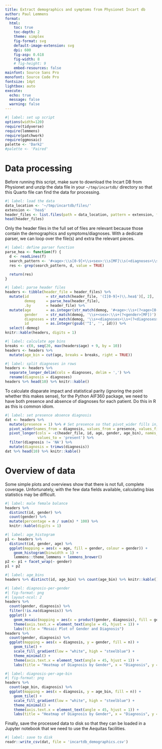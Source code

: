 ```yaml
---
title: Extract demographics and symptoms from Physionet Incart db
author: Paul Lemmens
format:
  html:
    toc: true
    toc-depth: 2
    theme: simplex
    fig-format: svg
    default-image-extension: svg
    dpi: 600
    fig-asp: 0.618
    fig-width: 8
    # fig-height: 9
    embed-resources: false
mainfont: Source Sans Pro
monofont: Source Code Pro
fontsize: 14pt
lightbox: auto
execute:
  echo: true
  message: false
  warning: false
---
```


```r
#| label: set up script
options(width=120)
require(tidyverse)
require(lemmens)
require(patchwork)
require(ggmosaic)
palette <- 'Dark2'
#palette <- 'Paired'
```

# Data processing 

Before running this script, make sure to download the Incart DB from Physionet and unzip the data file in your `~/tmp/incartdb/` directory so that this Quarto file can find the data for processing.

```r
#| label: load the data
data_location <- '~/tmp/incartdb/files/'
extension <- 'hea$'
header_files <- list.files(path = data_location, pattern = extension, full.names = TRUE)
head(header_files)
```

Only the header files in the full set of files are relevant because those contain the demographics and symptoms/diagnoses. With a dedicate parser, we can loop over the file(s) and extra the relevant pieces.

```r
#| label: define parser function
parse_hea <- function(f) {
  d <- readLines(f)
  search_pattern <- '#<age>:\\s[0-9]+\\s<sex>:\\s[MF]\\s(<diagnoses>\\s.+)?$'
  res <- grep(search_pattern, d, value = TRUE)

  return(res)
}
```

```r
#| label: parse header files
headers <- tibble(header_file = header_files) %>%
  mutate(id        = str_match(header_file, '(I[0-9]+)\\.hea$')[, 2],
         demog     = parse_hea(header_file),
         .by       = header_file) %>%
  mutate(age       = as.integer(str_match(demog, '#<age>:\\s+(?<age>[0-9][0-9])\\s+')[, 2]),
         gender    = str_match(demog, '\\s+<sex>:\\s+(?<gender>[MF])')[, 2],
         diagnoses = str_match(demog, '\\s+<diagnoses>\\s+(?<diagnoses>.+)$')[, 2],
         id        = as.integer(gsub('^I', '', id))) %>%
  select(-demog)
knitr::kable(headers, digits = 1)
```

```r
#| label: calculate age bins
breaks <- c(0, seq(20, max(headers$age) + 9, by = 10))
headers <- headers %>%
  mutate(age_bin = cut(age, breaks = breaks, right = TRUE))
```

```r
#| label: split diagnoses in rows
headers <- headers %>%
  separate_longer_delim(cols = diagnoses, delim = ',') %>%
  rename(diagnosis = diagnoses)
headers %>% head(10) %>% knitr::kable()
```

To calculate disparate impact and statistical parity (ignoring the point whether this makes sense), for the Python AIF360 package, we need to have both presence and absence of diagnoses for each patient. Do this in R as this is common idiom.

```r
#| label: set presence absence diagnosis
dat <- headers %>%
  mutate(presence = 1) %>% # Set presence so that pivot_wider fills in, filling in empty cells with
  pivot_wider(names_from = diagnosis, values_from = presence, values_fill = 0) %>% # absence as 0.
  pivot_longer(cols = -c(header_file, id, age, gender, age_bin), names_to = 'diagnosis',
               values_to = 'present') %>%
  filter(diagnosis != 'NA') %>%
  mutate(diagnosis = trimws(diagnosis))
dat %>% head(10) %>% knitr::kable()
```


# Overview of data

Some simple plots and overviews show that there is not full, complete coverage. Unfortunately, with the few data fields available, calculating bias statistics may be difficult.

```r
#| label: male female balance
headers %>%
  distinct(id, gender) %>%
  count(gender) %>%
  mutate(percentage = n / sum(n) * 100) %>%
  knitr::kable(digits = 1)
```


```r
#| label: age_histogram
p1 <- headers %>%
  distinct(id, gender, age) %>%
  ggplot(mapping = aes(x = age, fill = gender, colour = gender)) +
    geom_histogram(binwidth = 1) +
    lemmens::theme_lemmens + lemmens_brewer()
p2 <- p1 + facet_wrap(~ gender)
p1 + p2
```

```r
#| label: age_bins
headers %>% distinct(id, age_bin) %>% count(age_bin) %>% knitr::kable()
```

```r
#| label: diagnosis-per-gender
#| fig-format: png
#| layout-ncol: 2
headers %>%
  count(gender, diagnosis) %>%
  filter(!is.na(diagnosis)) %>%
  ggplot() +
    geom_mosaic(mapping = aes(x = product(gender, diagnosis), fill = gender)) +
    theme(axis.text.x = element_text(angle = 45, hjust = 1)) +
    labs(title = "Mosaic Plot of Gender and Diagnosis")
headers %>%
  count(gender, diagnosis) %>%
  ggplot(mapping = aes(x = diagnosis, y = gender, fill = n)) +
    geom_tile() +
    scale_fill_gradient(low = "white", high = "steelblue") +
    theme_minimal() +
    theme(axis.text.x = element_text(angle = 45, hjust = 1)) +
    labs(title = "Heatmap of Diagnosis by Gender", x = "Diagnosis", y = "Gender")
```

```r
#| label: diagnosis-per-age-bin
#| fig-format: png
headers %>%
  count(age_bin, diagnosis) %>%
  ggplot(mapping = aes(x = diagnosis, y = age_bin, fill = n)) +
    geom_tile() +
    scale_fill_gradient(low = "white", high = "steelblue") +
    theme_minimal() +
    theme(axis.text.x = element_text(angle = 45, hjust = 1)) +
    labs(title = "Heatmap of Diagnosis by Gender", x = "Diagnosis", y = "Age bin")
```


Finally, save the processed data to disk so that they can be loaded in a Jupyter notebook that we need to use the Aequitas facilities.

```r
#| label: save to disk
readr::write_csv(dat, file = 'incartdb_demographics.csv')
```

